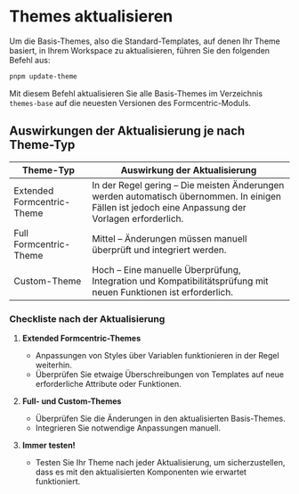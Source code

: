 
<Meta title='DE/Wartung/Themes updaten' />

# Themes aktualisieren

Um die Basis-Themes, also die Standard-Templates, auf denen Ihr Theme basiert, in Ihrem Workspace zu aktualisieren, führen Sie den folgenden Befehl aus:

```bash
pnpm update-theme
```

Mit diesem Befehl aktualisieren Sie alle Basis-Themes im Verzeichnis `themes-base` auf die neuesten Versionen des Formcentric-Moduls.

## Auswirkungen der Aktualisierung je nach Theme-Typ

<div style={{ overflowX: 'auto' }}>
    <table style={{ width: '100%', borderCollapse: 'collapse' }}>
        <thead>
            <tr>
                <th style={{ textAlign: 'left', padding: '8px', borderBottom: '2px solid #ddd' }}>Theme-Typ</th>
                <th style={{ textAlign: 'left', padding: '8px', borderBottom: '2px solid #ddd' }}>
                    Auswirkung der Aktualisierung
                </th>
            </tr>
        </thead>
        <tbody>
            <tr>
                <td style={{ padding: '8px', borderBottom: '1px solid #ddd' }}>Extended Formcentric-Theme</td>
                <td style={{ padding: '8px', borderBottom: '1px solid #ddd' }}>
                    <span style={{ color: 'rgb(0, 200, 0)' }}>In der Regel gering</span> – Die meisten Änderungen werden
                    automatisch übernommen. In einigen Fällen ist jedoch eine Anpassung der Vorlagen erforderlich.
                </td>
            </tr>
            <tr>
                <td style={{ padding: '8px', borderBottom: '1px solid #ddd' }}>Full Formcentric-Theme</td>
                <td style={{ padding: '8px', borderBottom: '1px solid #ddd' }}>
                    <span style={{ color: 'rgb(200, 200, 0)' }}>Mittel</span> – Änderungen müssen manuell überprüft und
                    integriert werden.
                </td>
            </tr>
            <tr>
                <td style={{ padding: '8px', borderBottom: '1px solid #ddd' }}>Custom-Theme</td>
                <td style={{ padding: '8px', borderBottom: '1px solid #ddd' }}>
                    <span style={{ color: 'rgb(200, 0, 0)' }}>Hoch</span> – Eine manuelle Überprüfung, Integration und
                    Kompatibilitätsprüfung mit neuen Funktionen ist erforderlich.
                </td>
            </tr>
        </tbody>
    </table>
</div>

### Checkliste nach der Aktualisierung

1. **Extended Formcentric-Themes**

    - Anpassungen von Styles über Variablen funktionieren in der Regel weiterhin.
    - Überprüfen Sie etwaige Überschreibungen von Templates auf neue erforderliche Attribute oder Funktionen.

2. **Full- und Custom-Themes**

    - Überprüfen Sie die Änderungen in den aktualisierten Basis-Themes.
    - Integrieren Sie notwendige Anpassungen manuell.

3. **Immer testen!**
    - Testen Sie Ihr Theme nach jeder Aktualisierung, um sicherzustellen, dass es mit den aktualisierten Komponenten wie erwartet funktioniert.
